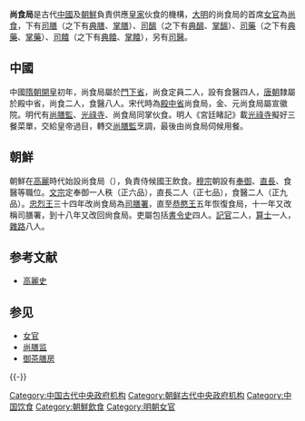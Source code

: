 {{Unreferenced |time=2008-02-29T02:27:42+00:00 }}
'''尚食局'''是古代[[中國|中國]]及[[朝鮮半島|朝鮮]]負責供應[[皇家|皇家]]伙食的機構，[[明朝|大明]]的尚食局的首席[[女官|女官]]為[[尚食|尚食]]，下有[[司膳|司膳]]（之下有[[典膳|典膳]]、[[掌膳|掌膳]]）、[[司醞|司醞]]（之下有[[典醞|典醞]]、[[掌醞|掌醞]]）、[[司藥|司藥]]（之下有[[典藥|典藥]]、[[掌藥|掌藥]]）、[[司饎|司饎]]（之下有[[典饎|典饎]]、[[掌饎|掌饎]]），另有[[司醫|司醫]]。

==中國==
中國[[隋朝|隋朝]][[開皇|開皇]]初年，尚食局屬於[[門下省|門下省]]，尚食定員二人，設有食醫四人，[[唐朝|唐朝]]隸屬於殿中省，尚食二人，食醫八人。宋代時為[[殿中省|殿中省]]尚食局，金、元尚食局屬宣徽院。明代有[[尚膳監|尚膳監]]、[[光祿寺|光祿寺]]、尚食局同掌伙食。明人《宮廷睹記》載[[光祿寺|光祿寺]]擬好三餐菜單，交給皇帝過目，轉交[[尚膳監|尚膳監]]烹調，最後由尚食局伺候用餐。

==朝鮮==
朝鮮在[[高麗|高麗]]時代始設尚食局（{{lang|ko|상식국}}），負責侍候國王飲食。[[高麗穆宗|穆宗]]朝設有[[奉御|奉御]]、[[直長|直長]]、食醫等職位。[[高麗文宗|文宗]]定奉御一人秩（正六品），直長二人（正七品），食醫二人（正九品）。[[忠烈王|忠烈王]]三十四年改尚食局為[[司膳署|司膳署]]，直至[[恭愍王|恭愍王]]五年恢復食局，十一年又改稱司膳署，到十八年又改回尙食局。吏屬包括[[書令史|書令史]]四人。[[記官|記官]]二人，[[算士|算士]]一人，[[雜路|雜路]]八人。

== 参考文献 ==
{{Reflist}}
* [https://web.archive.org/web/20050214184209/http://www.khaan.net/history/koryeosa/ji31-39.htm 高麗史]

== 参见 ==
{{Portal box|饮食|中国|朝鲜半岛|历史}}
* [[女官|女官]]
* [[尚膳监|尚膳监]]
* [[御茶膳房|御茶膳房]]

{{-}}
{{明朝中央官制|内}}

[[Category:中国古代中央政府机构|Category:中国古代中央政府机构]]
[[Category:朝鲜古代中央政府机构|Category:朝鲜古代中央政府机构]]
[[Category:中国饮食|Category:中国饮食]]
[[Category:朝鮮飲食|Category:朝鮮飲食]]
[[Category:明朝女官|Category:明朝女官]]

{{Government-official-hist-stub}}